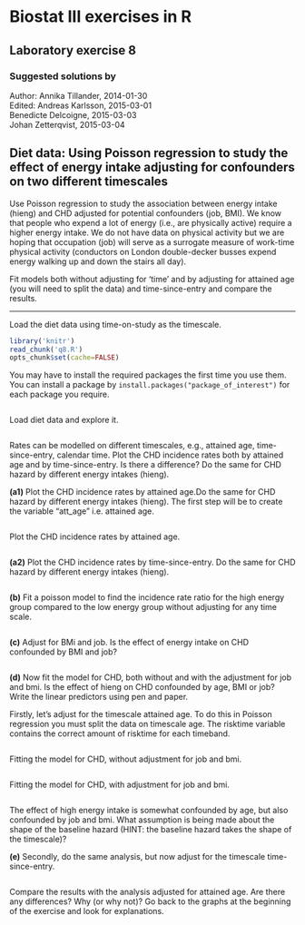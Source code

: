 Biostat III exercises in R
===========
Laboratory exercise 8
-----------

### Suggested solutions by
Author: Annika Tillander, 2014-01-30  
Edited: Andreas Karlsson, 2015-03-01  
        Benedicte Delcoigne, 2015-03-03  
        Johan Zetterqvist, 2015-03-04

## Diet data: Using Poisson regression to study the effect of energy intake adjusting for confounders on two different timescales

Use Poisson regression to study the association between energy intake (hieng) and CHD adjusted for potential confounders (job, BMI). We know that people who expend a lot of energy (i.e., are physically active) require a higher energy intake. We do not have data on physical activity but we are hoping that occupation (job) will serve as a surrogate measure of work-time physical activity (conductors on London double-decker busses expend energy walking up and down the stairs all day).

Fit models both without adjusting for ‘time’ and by adjusting for attained age (you will need to split the data) and time-since-entry and compare the results.

-----------

Load the diet data using time-on-study as the timescale.

```{r setup, cache=FALSE, message=FALSE, echo=FALSE}	
library('knitr')	
read_chunk('q8.R')
opts_chunk$set(cache=FALSE)
```

You may have to install the required packages the first time you use them. You can install a package by `install.packages("package_of_interest")` for each package you require.

```{r loadDependecies, message=FALSE}
```
Load diet data and explore it.

```{r loadPreprocess, results='hide'}
```

Rates can be modelled on different timescales, e.g., attained age, time-since-entry, calendar time. Plot the CHD incidence rates both by attained age and by time-since-entry. Is there a difference? Do the same for CHD hazard by different energy intakes (hieng).

**(a1)** Plot the CHD incidence rates by attained age.Do the same for CHD hazard by different energy intakes (hieng). The first step will be to create the variable "att_age" i.e. attained age.

```{r 8a1_first_step_att_age}
```

Plot the CHD incidence rates by attained age.

```{r 8a1_Haz_att_age,  message=FALSE, warnings = FALSE, echo=FALSE}
```

**(a2)** Plot the CHD incidence rates by time-since-entry. Do the same for CHD hazard by different energy intakes (hieng).

```{r 8a2_Haz_time_entry,  message=FALSE, warnings = FALSE}
```

**(b)** Fit a poisson model to find the incidence rate ratio for the high energy group compared to the low energy group without adjusting for any time scale.

```{r 8b_ir,  message=FALSE}
```

**(c)** Adjust for BMi and job. Is the effect of energy intake on CHD confounded by BMI and job?

```{r 8c_ir,  message=FALSE}
```

**(d)** Now fit the model for CHD, both without and with the adjustment for job and bmi. Is the effect of hieng on CHD confounded by age, BMI or job? Write the linear predictors using pen and paper.

Firstly, let’s adjust for the timescale attained age. To do this in Poisson regression you must split the data on timescale age. The risktime variable contains the correct amount of risktime for each timeband.


```{r 8d_agebands,  message=FALSE}
```

Fitting the model for CHD, without adjustment for job and bmi.


```{r 8d_model1,  message=FALSE}
```

Fitting the model for CHD, with adjustment for job and bmi.

```{r 8d_model2,  message=FALSE}
```

The effect of high energy intake is somewhat confounded by age, but also confounded by job and bmi. What assumption is being made about the shape of the baseline hazard (HINT: the baseline hazard takes the shape of the timescale)?


**(e)** Secondly, do the same analysis, but now adjust for the timescale time-since-entry.

```{r 8.e.i,  message=FALSE}
```
Compare the results with the analysis adjusted for attained age. Are there any differences? Why (or why not)? Go back to the graphs at the beginning of the exercise and look for explanations.



